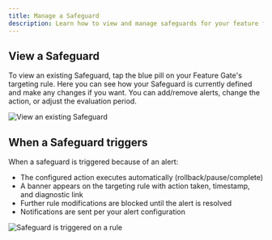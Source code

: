 ```yaml
---
title: Manage a Safeguard
description: Learn how to view and manage safeguards for your feature flags
---
```


## View a Safeguard
To view an existing Safeguard, tap the blue pill on your Feature Gate's targeting rule. Here you can see how your Safeguard is currently defined and make any changes if you want. You can add/remove alerts, change the action, or adjust the evaluation period.

<Frame>
  <img src="/images/safeguards/view-safeguard.png" alt="View an existing Safeguard" />
</Frame>

## When a Safeguard triggers
When a safeguard is triggered because of an alert:
- The configured action executes automatically (rollback/pause/complete)
- A banner appears on the targeting rule with action taken, timestamp, and diagnostic link
- Further rule modifications are blocked until the alert is resolved
- Notifications are sent per your alert configuration

<Frame>
  <img src="/images/safeguards/safeguard-rule-banner.png" alt="Safeguard is triggered on a rule" />
</Frame>